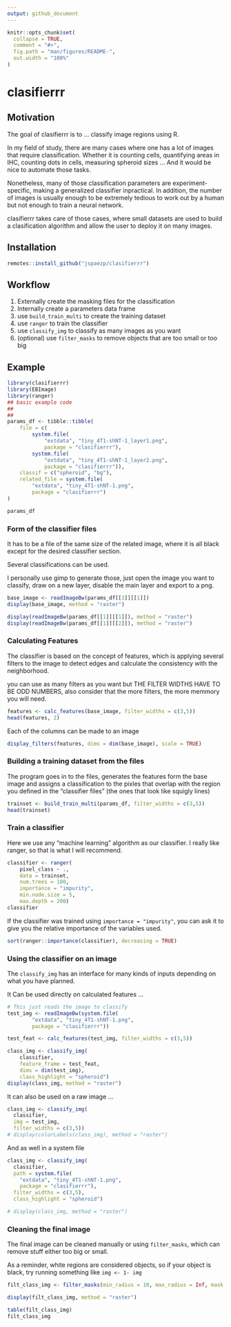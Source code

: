 ```yaml
---
output: github_document
---
```


<!-- README.md is generated from README.Rmd. Please edit that file -->

```r
knitr::opts_chunk$set(
  collapse = TRUE,
  comment = "#>",
  fig.path = "man/figures/README-",
  out.width = "100%"
)
```

# clasifierrr

<!-- badges: start -->
<!-- badges: end -->

## Motivation

The goal of clasifierrr is to ... classify image regions using R.

In my field of study, there are many cases where one has a lot of images that
require classification. Whether it is counting cells, quantifying areas in IHC, 
counting dots in cells, measuring spheroid sizes ... And it would be nice to 
automate those tasks.

Nonetheless, many of those classification parameters are experiment-specific,
making a generalized classifier inpractical. In addition, the number of images
is usually enough to be extremely tedious to work out by a human but not enough
to train a neural network.

clasifierrr takes care of those cases, where small datasets are used to build
a clasification algorithm and allow the user to deploy it on many images.


## Installation

``` r
remotes::install_github("jspaezp/clasifierrr")
```

## Workflow

1. Externally create the masking files for the classification
1. Internally create a parameters data frame
1. use `build_train_multi` to create the training dataset
1. use `ranger` to train the classifier
1. use `classify_img` to classify as many images as you want
1. (optional) use `filter_masks` to remove objects that are too small or too big

## Example

```r
library(clasifierrr)
library(EBImage)
library(ranger)
## basic example code
## 
## 
params_df <- tibble::tibble(
    file = c(
        system.file(
            "extdata", "tiny_4T1-shNT-1_layer1.png",
            package = "clasifierrr"),
        system.file(
            "extdata", "tiny_4T1-shNT-1_layer2.png",
            package = "clasifierrr")),
    classif = c("spheroid", "bg"),
    related_file = system.file(
        "extdata", "tiny_4T1-shNT-1.png",
        package = "clasifierrr")
)

params_df
```

### Form of the classifier files

It has to be a file of the same size of the related image, where it is all black
except for the desired classifier section.

Several classifications can be used.

I personally use gimp to generate those, just open the image you want to 
classify, draw on a new layer, disable the main layer and export to a png.

```r
base_image <- readImageBw(params_df[[3]][[1]])
display(base_image, method = "raster")

display(readImageBw(params_df[[1]][[1]]), method = "raster")
display(readImageBw(params_df[[1]][[2]]), method = "raster")

```


### Calculating Features

The classifier is based on the concept of features, which is applying several
filters to the image to detect edges and calculate the consistency with the
neighborhood.

you can use as many filters as you want but
THE FILTER WIDTHS HAVE TO BE ODD NUMBERS, also consider that the more filters,
the more memmory you will need.

```r
features <- calc_features(base_image, filter_widths = c(3,5))
head(features, 2)
```


Each of the columns can be made to an image

```r
display_filters(features, dims = dim(base_image), scale = TRUE)
```

### Building a training dataset from the files

The program goes in to the files, generates the features form the base image
and assigns a classification to the pixles that overlap with the region you
defined in the "classifier files" (the ones that look like squigly lines)

```r
trainset <- build_train_multi(params_df, filter_widths = c(3,5))
head(trainset)
```

### Train a classifier

Here we use any "machine learning" algorithm as our classifier.
I really like ranger, so that is what I will recommend.

```r
classifier <- ranger(
    pixel_class ~ .,
    data = trainset, 
    num.trees = 100, 
    importance = "impurity", 
    min.node.size = 5, 
    max.depth = 200)
classifier

```

If the classifier was trained using `importance = "impurity"`, you can ask it
to give you the relative importance of the variables used.

```r
sort(ranger::importance(classifier), decreasing = TRUE)
```

### Using the classifier on an image

The `classify_img` has an interface for many kinds of inputs depending on what
you have planned.

It Can be used directly on calculated features ...

```r
# This just reads the image to classify
test_img <- readImageBw(system.file(
        "extdata", "tiny_4T1-shNT-1.png",
        package = "clasifierrr"))

test_feat <- calc_features(test_img, filter_widths = c(3,5))

class_img <- classify_img(
    classifier, 
    feature_frame = test_feat, 
    dims = dim(test_img), 
    class_highlight = "spheroid")
display(class_img, method = "raster")
```

It can also be used on a raw image ...

```r
class_img <- classify_img(
  classifier, 
  img = test_img, 
  filter_widths = c(3,5))
# display(colorLabels(class_img), method = "raster")
```

And as well in a system file

```r
class_img <- classify_img(
  classifier,
  path = system.file(
    "extdata", "tiny_4T1-shNT-1.png",
    package = "clasifierrr"),
  filter_widths = c(3,5), 
  class_highlight = "spheroid")

# display(class_img, method = "raster")
```

### Cleaning the final image

The final image can be cleaned manually or using `filter_masks`,
which can remove stuff either too big or small.

As a reminder, white regions are considered objects, so if your object is black,
try running something like `img <- 1- img`

```r
filt_class_img <- filter_masks(min_radius = 10, max_radius = Inf, mask = class_img)

display(filt_class_img, method = "raster")
```



```r
table(filt_class_img)
filt_class_img
```

